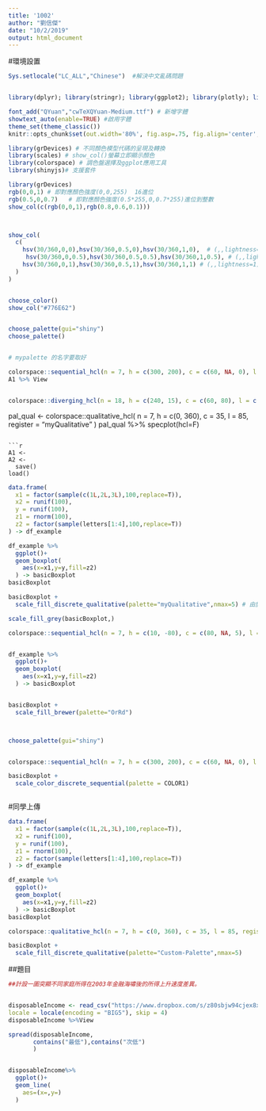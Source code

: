 ```yaml
---
title: '1002'
author: "劉信傑"
date: "10/2/2019"
output: html_document
---
```



#環境設置

```r
Sys.setlocale("LC_ALL","Chinese")  #解決中文亂碼問題


library(dplyr); library(stringr); library(ggplot2); library(plotly); library(lubridate); library(readr); library(tidyr); library(showtext)

font_add("QYuan","cwTeXQYuan-Medium.ttf") # 新增字體
showtext_auto(enable=TRUE) #啟用字體
theme_set(theme_classic())
knitr::opts_chunk$set(out.width='80%', fig.asp=.75, fig.align='center', fig.showtext=T)

library(grDevices) # 不同顏色模型代碼的呈現及轉換
library(scales) # show_col()螢幕立即顯示顏色
library(colorspace) # 調色盤選擇及ggplot應用工具
library(shinyjs)# 支援套件

library(grDevices)
rgb(0,0,1) # 即對應顏色強度(0,0,255)  16進位
rgb(0.5,0,0.7)   # 即對應顏色強度(0.5*255,0,0.7*255)進位到整數  
show_col(c(rgb(0,0,1),rgb(0.8,0.6,0.1)))



show_col(
  c(
    hsv(30/360,0,0),hsv(30/360,0.5,0),hsv(30/360,1,0),  # (,,lightness=0) 全暗
     hsv(30/360,0,0.5),hsv(30/360,0.5,0.5),hsv(30/360,1,0.5), # (,,lightness=0.5)
    hsv(30/360,0,1),hsv(30/360,0.5,1),hsv(30/360,1,1) # (,,lightness=1) 全亮
  )
)


choose_color()
show_col("#776E62")


choose_palette(gui="shiny")
choose_palette()


# mypalette 的名字要取好

colorspace::sequential_hcl(n = 7, h = c(300, 200), c = c(60, NA, 0), l = c(25, 95), power = c(0.7, 1.3), register = "mypalette")  -> A1
A1 %>% View


colorspace::diverging_hcl(n = 18, h = c(240, 15), c = c(60, 80), l = c(75, 33), power = c(1.2, 1.5), register = "AAA") 

  ```

pal_qual <- colorspace::qualitative_hcl(
  n = 7, 
  h = c(0, 360), c = 35, l = 85, 
  register = "myQualitative"
  )
pal_qual %>% specplot(hcl=F)
```

```r
A1 <-
A2 <-
  save()
load()

```





```r
data.frame(
  x1 = factor(sample(c(1L,2L,3L),100,replace=T)),
  x2 = runif(100),
  y = runif(100),
  z1 = rnorm(100),
  z2 = factor(sample(letters[1:4],100,replace=T))
) -> df_example

df_example %>%
  ggplot()+
  geom_boxplot(
    aes(x=x1,y=y,fill=z2)
  ) -> basicBoxplot
basicBoxplot

basicBoxplot +
  scale_fill_discrete_qualitative(palette="myQualitative",nmax=5) # 由於色圈會由0度出發回到360度所以第1個及第5個會是同色，因此4類要創出5個顏色才不會有1,4類同色問題。

scale_fill_grey(basicBoxplot,)

colorspace::sequential_hcl(n = 7, h = c(10, -80), c = c(80, NA, 5), l = c(25, 95), power = c(0.7, 1.3), register = "MM")


df_example %>%
  ggplot()+
  geom_boxplot(
    aes(x=x1,y=y,fill=z2)
  ) -> basicBoxplot


basicBoxplot +
  scale_fill_brewer(palette="OrRd")



choose_palette(gui="shiny")


colorspace::sequential_hcl(n = 7, h = c(300, 200), c = c(60, NA, 0), l = c(25, 95), power = c(0.7, 1.3), rev = TRUE, register = "COLOR1")

basicBoxplot +
  scale_color_discrete_sequential(palette = COLOR1)



```
#同學上傳
```r

data.frame(
  x1 = factor(sample(c(1L,2L,3L),100,replace=T)),
  x2 = runif(100),
  y = runif(100),
  z1 = rnorm(100),
  z2 = factor(sample(letters[1:4],100,replace=T))
) -> df_example

df_example %>%
  ggplot()+
  geom_boxplot(
    aes(x=x1,y=y,fill=z2)
  ) -> basicBoxplot
basicBoxplot

colorspace::qualitative_hcl(n = 7, h = c(0, 360), c = 35, l = 85, register = "Custom-Palette")

basicBoxplot +
  scale_fill_discrete_qualitative(palette="Custom-Palette",nmax=5)
```

##題目

```r
##計設一圖突顯不同家庭所得在2003年金融海嘯後的所得上升速度差異。


disposableIncome <- read_csv("https://www.dropbox.com/s/z80sbjw94cjex8x/disposableIncome.csv?dl=1",
locale = locale(encoding = "BIG5"), skip = 4)
disposableIncome %>%View

spread(disposableIncome,
       contains("最低"),contains("次低")
       )


disposableIncome%>%
  ggplot()+
  geom_line(
    aes=(x=,y=)
  )

```








